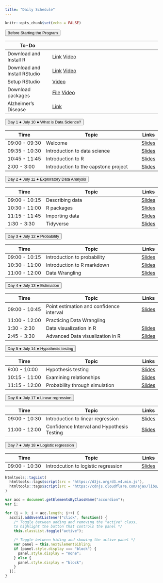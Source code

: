 ```yaml
---
title: "Daily Schedule"
---
```


```r
knitr::opts_chunk$set(echo = FALSE)
```

<button class="accordion">Before Starting the Program</button>
<div class="panel"> 

| To-Do         |                              | 
|---------------|------------------------------------|
| Download and Install R | [Link](https://mirror.las.iastate.edu/CRAN/) [Video](https://uci.yuja.com/V/Video?v=3173351&node=10757512&a=280036139&autoplay=1)|
| Download and Install RStudio| [Link](https://www.rstudio.com/products/rstudio/download/)  [Video](https://uci.yuja.com/V/Video?v=3173359&node=10757552&a=664679852&autoplay=1)|
|Setup RStudio| [Video](https://uci.yuja.com/V/Video?v=3173384&node=10757676&a=717681262&autoplay=1)       |
|Download packages |<a href="R-code/code-00-setup.R" download>File</a> [Video](https://uci.yuja.com/V/Video?v=3173415&node=10757778&a=1269482034&autoplay=1)|
|Alzheimer's Disease | [Link](https://www.youtube.com/watch?v=LrcL3vJjN2g) |

</div>


<!-- connecting to UCI email address-->
		
<button class="accordion">Day 1 &#9679; July 10 &#9679; What is Data Science? </button>
<div class="panel">

| Time          | Topic                              | Links |
|---------------|------------------------------------|-------|
| 09:00 - 09:30 | Welcome                            |[Slides](https://cosmos-datascience.github.io/slides/week01/01a-welcome.html)|
| 09:35 - 10:30 | Introduction to data science    |[Slides](https://cosmos-datascience.github.io/slides/week01/01b-intro-data-science.html)|
| 10:45 - 11:45 | Introduction to R    |[Slides](https://cosmos-datascience.github.io/slides/week01/Lab-01a-intro-r-meng.html)|
| 2:00 - 3:00 | Introduction to the capstone project |                [Slides](https://cosmos-datascience.github.io/slides/week01/2023_Intro_to_AD_Online.pdf)|

</div>
		




<button class="accordion">Day 2 &#9679; July 11 &#9679; Exploratory Data Analysis </button>
<div class="panel">

| Time          | Topic                              | Links |
|---------------|------------------------------------|-------|
| 09:00 - 10:15 | Describing data                            |[Slides](https://cosmos-datascience.github.io/slides/week01/02a-describe-data.html) |
| 10:30 - 11:00 | R packages |[Slides](https://cosmos-datascience.github.io/slides/week01/Lab-02-R-packages.html)       |
| 11:15 - 11:45 | Importing data               |[Slides](https://cosmos-datascience.github.io/slides/week01/Lab-03-import-data.html)  |
| 1:30 - 3:30 | Tidyverse              | [Slides](https://cosmos-datascience.github.io/slides/week01/Lab-04-intro-tidyverse.html)     |

</div>
	
	

<button class="accordion">Day 3 &#9679; July 12 &#9679; Probability </button>
<div class="panel">

| Time          | Topic                              | Links |
|---------------|------------------------------------|-------|
| 09:00 - 10:15 | Introduction to probability                            |[Slides](https://cosmos-datascience.github.io/slides/week01/03a-intro-prob.html)|
| 10:30 - 11:00 | Introduction to R markdown         | [Slides](https://cosmos-datascience.github.io/slides/week01/Lab-02a-intro-rmarkdown-meng.html)|
| 11:00 - 12:00 | Data Wrangling         | [Slides](https://cosmos-datascience.github.io/slides/week01/Lab-05-data-wrangling.html)|

</div>
		



<button class="accordion">Day 4 &#9679; July 13 &#9679; Estimation </button>
<div class="panel">

| Time          | Topic                              | Links |
|---------------|------------------------------------|-------|
| 09:00 - 10:45 | Point estimation and confidence interval                        |[Slides](https://cosmos-datascience.github.io/slides/week01/04a-estimation.html) |
| 11:00 - 12:00 | Practicing Data Wrangling            | |
| 1:30 - 2:30 | Data visualization in R |[Slides](https://cosmos-datascience.github.io/slides/week01/Lab-02b-visualize-data-meng.html)
| 2:45 - 3:30 | Advanced Data visualization in R |[Slides](https://cosmos-datascience.github.io/slides/week01/Lab-02d-improve-dataviz-meng.html)       |

</div>
	
	


<button class="accordion">Day 5 &#9679; July 14 &#9679; Hypothesis testing </button>
<div class="panel">

| Time          | Topic                              | Links |
|---------------|------------------------------------|-------|
| 9:00 - 10:00 | Hypothesis testing                        |[Slides](https://cosmos-datascience.github.io/slides/week01/04b-hypothesis.html) |
| 10:15 - 11:00 | Examining relationships |[Slides](https://cosmos-datascience.github.io/slides/week01/05a-relationship.html)|
| 11:15 - 12:00 | Probability through simulation         | [Slides](https://cosmos-datascience.github.io/slides/week01/Lab-02c-simulation.html)|

</div>
		





<button class="accordion">Day 6 &#9679; July 17 &#9679; Linear regression </button>
<div class="panel">

| Time          | Topic                              | Links |
|---------------|------------------------------------|-------|
| 09:00 - 10:30 | Introduction to linear regression  |[Slides](https://cosmos-datascience.github.io/slides/week02/01a-regression.html)|
| 11:00 - 12:00 | Confidence Interval and Hypothesis Testing | [Slides](https://cosmos-datascience.github.io/slides/week02/Lab-01-confint.html)|
		
</div>


<button class="accordion">Day 7 &#9679; July 18 &#9679; Logistic regression </button>
<div class="panel">

| Time          | Topic                              | Links |
|---------------|------------------------------------|-------|
| 09:00 - 10:30 | Introdcution to logistic regression  | [Slides](https://cosmos-datascience.github.io/slides/week02/02a-logit.html) |
</div>
		


	
	
```r
htmltools::tagList(
  htmltools::tags$script(src = "https://d3js.org/d3.v4.min.js"),
  htmltools::tags$script(src = "https://cdnjs.cloudflare.com/ajax/libs/dimple/2.3.0/dimple.latest.min.js")
)
```

```js
var acc = document.getElementsByClassName("accordion");
var i;

for (i = 0; i < acc.length; i++) {
  acc[i].addEventListener("click", function() {
    /* Toggle between adding and removing the "active" class,
    to highlight the button that controls the panel */
    this.classList.toggle("active");

    /* Toggle between hiding and showing the active panel */
    var panel = this.nextElementSibling;
    if (panel.style.display === "block") {
      panel.style.display = "none";
    } else {
      panel.style.display = "block";
    }
  });
}
```
